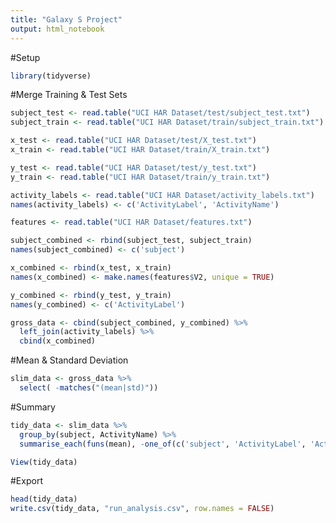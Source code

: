 ```yaml
---
title: "Galaxy S Project"
output: html_notebook
---
```


#Setup
```r
library(tidyverse)
```

#Merge Training & Test Sets
```r
subject_test <- read.table("UCI HAR Dataset/test/subject_test.txt")
subject_train <- read.table("UCI HAR Dataset/train/subject_train.txt")

x_test <- read.table("UCI HAR Dataset/test/X_test.txt")
x_train <- read.table("UCI HAR Dataset/train/X_train.txt")

y_test <- read.table("UCI HAR Dataset/test/y_test.txt")
y_train <- read.table("UCI HAR Dataset/train/y_train.txt")

activity_labels <- read.table("UCI HAR Dataset/activity_labels.txt")
names(activity_labels) <- c('ActivityLabel', 'ActivityName')

features <- read.table("UCI HAR Dataset/features.txt")

subject_combined <- rbind(subject_test, subject_train)
names(subject_combined) <- c('subject')

x_combined <- rbind(x_test, x_train)
names(x_combined) <- make.names(features$V2, unique = TRUE)

y_combined <- rbind(y_test, y_train)
names(y_combined) <- c('ActivityLabel')

gross_data <- cbind(subject_combined, y_combined) %>%
  left_join(activity_labels) %>%
  cbind(x_combined)
```

#Mean & Standard Deviation
```r
slim_data <- gross_data %>% 
  select( -matches("(mean|std)"))
```

#Summary
```r
tidy_data <- slim_data %>% 
  group_by(subject, ActivityName) %>% 
  summarise_each(funs(mean), -one_of(c('subject', 'ActivityLabel', 'ActivityName')))

View(tidy_data)
```

#Export
```r
head(tidy_data)
write.csv(tidy_data, "run_analysis.csv", row.names = FALSE)
```


